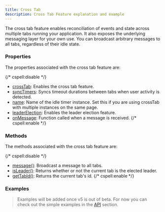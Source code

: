 ```yaml
---
title: Cross Tab
description: Cross Tab Feature explanation and example
---
```


The cross tab feature enables reconciliation of events and state across multiple
tabs running your application. It also exposes the underlying messaging layer for
your own use. You can broadcast arbitrary messages to all tabs, regardless of
their idle state.

### Properties

The properties associated with the cross tab feature are:

{/* cspell:disable */}
- [crossTab](/docs/api/props#crosstab): Enables the cross tab feature.
- [syncTimers](/docs/api/props#synctimers): Syncs timeout durations between tabs when user activity is detected.
- [name](/docs/api/props#name): Name of the idle timer instance. Set this if you are using crossTab with multiple instances on the same page.
- [leaderElection](/docs/api/props#leaderelection): Enables the leader election feature.
- [onMessage](/docs/api/props#onprompt): Function called when a message is received.
{/* cspell:enable */}

### Methods

The methods associated with the cross tab feature are:

{/* cspell:disable */}
- [message()](/docs/api/methods#message): Broadcast a message to all tabs.
- [isLeader()](/docs/api/methods#isleader): Returns whether or not the current tab is the elected leader.
- [getTabId()](/docs/api/methods#gettabid): Returns the current tab's id.
{/* cspell:enable */}

### Examples

> Examples will be added once v5 is out of beta. For now you can check out the
> simple examples in the [API](/docs/api/use-idle-timer) section.